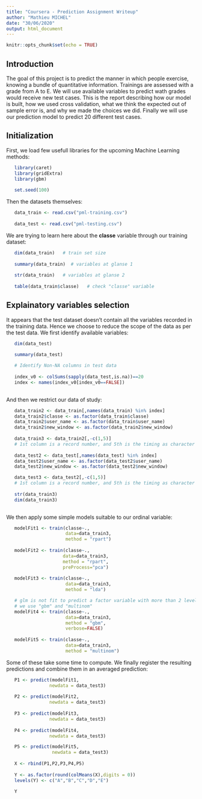 ```yaml
---
title: "Coursera - Prediction Assignment Writeup"
author: "Mathieu MICHEL"
date: "30/06/2020"
output: html_document
---
```


```r
knitr::opts_chunk$set(echo = TRUE)
```


## Introduction


The goal of this project is to predict the manner in which people exercise, knowing a bundle of quantitative information. Trainings are assessed with a grade from A to E. We will use available variables to predict wath grades would receive new test cases. This is the report describing how our model is built, how we used cross validation, what we think the expected out of sample error is, and why we made the choices we did. Finally we will use our prediction model to predict 20 different test cases.


## Initialization


First, we load few usefull libraries for the upcoming Machine Learning methods:

```r

   library(caret)
   library(gridExtra)
   library(gbm)   
   
   set.seed(100)

```


Then the datasets themselves:

```r
    
   data_train <- read.csv("pml-training.csv")   
   
   data_test <- read.csv("pml-testing.csv")   

```   
   
   
We are trying to learn here about the **classe** variable through our training dataset:

```r

   dim(data_train)   # train set size
   
   summary(data_train)  # variables at glanse 1
   
   str(data_train)   # variables at glanse 2
   
   table(data_train$classe)   # check "classe" variable

```


## Explainatory variables selection


It appears that the test dataset doesn't contain all the variables recorded in the training data. Hence we choose to reduce the scope of the data as per the test data. We first identify available variables:
```r

   dim(data_test)

   summary(data_test)
   
   # Identify Non-NA columns in test data 
   
   index_v0 <- colSums(sapply(data_test,is.na))==20
   index <- names(index_v0[index_v0==FALSE])
   
```

And then we restrict our data of study:

```r
   data_train2 <- data_train[,names(data_train) %in% index]   
   data_train2$classe <- as.factor(data_train$classe)
   data_train2$user_name <- as.factor(data_train$user_name)
   data_train2$new_window <- as.factor(data_train2$new_window)   
   
   data_train3 <- data_train2[,-c(1,5)] 
   # 1st column is a record number, and 5th is the timing as character (while numeric time stamp is already there) 
   
   data_test2 <- data_test[,names(data_test) %in% index]
   data_test2$user_name <- as.factor(data_test2$user_name)
   data_test2$new_window <- as.factor(data_test2$new_window)

   data_test3 <- data_test2[,-c(1,5)]
   # 1st column is a record number, and 5th is the timing as character (while numeric time stamp is already there) 
   
   str(data_train3)
   dim(data_train3)
   
```

We then apply some simple models suitable to our ordinal variable:


```r

   modelFit1 <- train(classe~., 
                      data=data_train3, 
                      method = "rpart")
   
   modelFit2 <- train(classe~., 
                     data=data_train3, 
                     method = "rpart",
                     preProcess="pca")
   
   modelFit3 <- train(classe~., 
                      data=data_train3, 
                      method = "lda")

   # glm is not fit to predict a factor variable with more than 2 levels
   # we use "gbm" and "multinom"
   modelFit4 <- train(classe~., 
                      data=data_train3, 
                      method = "gbm",
                      verbose=FALSE)
   
   modelFit5 <- train(classe~., 
                      data=data_train3, 
                      method = "multinom")

```

Some of these take some time to compute.
We finally register the resulting predictions and combine them in an averaged prediction:

```r

   P1 <- predict(modelFit1,
                newdata = data_test3)
    
   P2 <- predict(modelFit2,
                newdata = data_test3)
   
   P3 <- predict(modelFit3,
                newdata = data_test3)
   
   P4 <- predict(modelFit4,
                newdata = data_test3)

   P5 <- predict(modelFit5,
                 newdata = data_test3)
   
   X <- rbind(P1,P2,P3,P4,P5)   
   
   Y <- as.factor(round(colMeans(X),digits = 0))
   levels(Y) <- c("A","B","C","D","E")   
   
   Y

```



